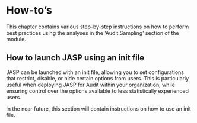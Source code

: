 # How-to's {#sec-howto-sampling}

This chapter contains various step-by-step instructions on how to perform best practices using the analyses in the 'Audit Sampling' section of the module.

## How to launch JASP using an init file

JASP can be launched with an init file, allowing you to set configurations that restrict, disable, or hide certain options from users. This is particularly useful when deploying JASP for Audit within your organization, while ensuring control over the options available to less statistically experienced users.

In the near future, this section will contain instructions on how to use an init file.
